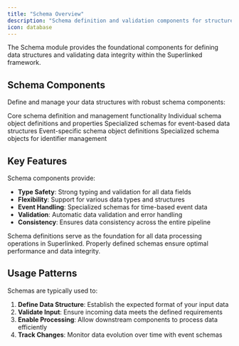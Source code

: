 ```yaml
---
title: "Schema Overview"
description: "Schema definition and validation components for structured data modeling in Superlinked"
icon: database
---
```


The Schema module provides the foundational components for defining data structures and validating data integrity within the Superlinked framework.

## Schema Components

Define and manage your data structures with robust schema components:

<CardGroup cols={2}>
  <Card 
    title="Schema" 
    icon="database" 
    href="/reference/common/schema/schema"
  >
    Core schema definition and management functionality
  </Card>
  <Card 
    title="Schema Object" 
    icon="cube" 
    href="/reference/common/schema/schema_object"
  >
    Individual schema object definitions and properties
  </Card>
  <Card 
    title="Event Schema" 
    icon="calendar-clock" 
    href="/reference/common/schema/event_schema"
  >
    Specialized schemas for event-based data structures
  </Card>
  <Card 
    title="Event Schema Object" 
    icon="calendar-days" 
    href="/reference/common/schema/event_schema_object"
  >
    Event-specific schema object definitions
  </Card>
</CardGroup>

<CardGroup cols={1}>
  <Card 
    title="ID Schema Object" 
    icon="fingerprint" 
    href="/reference/common/schema/id_schema_object"
  >
    Specialized schema objects for identifier management
  </Card>
</CardGroup>

## Key Features

Schema components provide:

- **Type Safety**: Strong typing and validation for all data fields
- **Flexibility**: Support for various data types and structures
- **Event Handling**: Specialized schemas for time-based event data
- **Validation**: Automatic data validation and error handling
- **Consistency**: Ensures data consistency across the entire pipeline

<Tip>
Schema definitions serve as the foundation for all data processing operations in Superlinked. Properly defined schemas ensure optimal performance and data integrity.
</Tip>

## Usage Patterns

Schemas are typically used to:

1. **Define Data Structure**: Establish the expected format of your input data
2. **Validate Input**: Ensure incoming data meets the defined requirements
3. **Enable Processing**: Allow downstream components to process data efficiently
4. **Track Changes**: Monitor data evolution over time with event schemas 